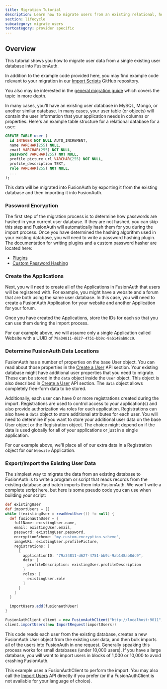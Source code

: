 ```yaml
---
title: Migration Tutorial
description: Learn how to migrate users from an existing relational, homegrown user database into FusionAuth.
section: lifecycle
subcategory: migrate users
tertcategory: provider specific
---
```


## Overview

This tutorial shows you how to migrate user data from a single existing user database into FusionAuth.

In addition to the example code provided here, you may find example code relevant to your migration in our [Import Scripts](https://github.com/FusionAuth/fusionauth-import-scripts) GitHub repository.

You also may be interested in the [general migration guide](/docs/lifecycle/migrate-users) which covers the topic in more depth.

In many cases, you'll have an existing user database in MySQL, Mongo, or another similar database. In many cases, your user table (or objects) will contain the user information that your application needs in columns or properties. Here's an example table structure for a relational database for a user:

```sql
CREATE TABLE user (
  id INTEGER NOT NULL AUTO_INCREMENT,
  name VARCHAR(255) NULL,
  email VARCHAR(255) NOT NULL,
  password VARCHAR(255) NOT NULL,
  profile_picture_url VARCHAR(255) NOT NULL,
  profile_description TEXT,
  role VARCHAR(255) NOT NULL,
  ...
);
```

This data will be migrated into FusionAuth by exporting it from the existing database and then importing it into FusionAuth.

### Password Encryption

The first step of the migration process is to determine how passwords are hashed in your current user database. If they are not hashed, you can skip this step and FusionAuth will automatically hash them for you during the import process. Once you have determined the hashing algorithm used in your existing database, you will need to write a password hashing plugin. The documentation for writing plugins and a custom password hasher are located here:

* [Plugins](/docs/extend/code/password-hashes/writing-a-plugin)
* [Custom Password Hashing](/docs/extend/code/password-hashes/custom-password-hashing)

### Create the Applications

Next, you will need to create all of the Applications in FusionAuth that users will be registered with. For example, you might have a website and a forum that are both using the same user database. In this case, you will need to create a FusionAuth Application for your website and another Application for your forum.

Once you have created the Applications, store the IDs for each so that you can use them during the import process.

For our example above, we will assume only a single Application called Website with a UUID of `79a34811-d627-4751-bb9c-9ab148ab8dc9`.

### Determine FusionAuth Data Locations

FusionAuth has a number of properties on the base User object. You can read about those properties in the [Create a User](/docs/apis/users#create-a-user) API section. Your existing database might have additional user properties that you need to migrate. These can be stored in the `data` object inside the `User` object. This object is also described in [Create a User](/docs/apis/users#create-a-user) API section. The `data` object allows completely free-form data to be stored.

Additionally, each user can have 0 or more registrations created during the import. Registrations are used to control access to your application(s) and also provide authorization via roles for each application. Registrations can also have a `data` object to store additional attributes for each user. You will need to determine if you want to store your additional user data on the base User object or the Registration object. The choice might depend on if the data is used globally for all of your applications or just in a single application.

For our example above, we'll place all of our extra data in a Registration object for our `Website` Application.

### Export/Import the Existing User Data

The simplest way to migrate the data from an existing database to FusionAuth is to write a program or script that reads records from the existing database and batch imports them into FusionAuth. We won't write a complete script here, but here is some pseudo code you can use when building your script:

```groovy title="Migration Script Example"
def existingUser
def importUsers = []
while ((existingUser = readNextUser()) != null) {
  def fusionauthUser = {
    fullName: existingUser.name,
    email: existingUser.email,
    password: existingUser.password,
    encryptionScheme: "my-custom-encryption-scheme",
    imageURL: existingUser.profilePicture,
    registrations: [
      {
        applicationID: "79a34811-d627-4751-bb9c-9ab148ab8dc9",
        data: {
          profileDescription: existingUser.profileDescription
        }
        roles: [
          existingUser.role
        ]
      }
    ]
  }

  importUsers.add(fusionauthUser)
}

FusionAuthClient client = new FusionAuthClient("http://localhost:9011", "my-api-key")
client.importUsers(new ImportRequest(importUsers))
```

This code reads each user from the existing database, creates a new FusionAuth User object from the existing user data, and then bulk imports all of the users into FusionAuth in one request. Generally speaking this process works for small databases (under 10,000 users). If you have a large database, you will want to import users in blocks of 1,000 or 10,000 to avoid crashing FusionAuth.

This example uses a FusionAuthClient to perform the import. You may also call the [Import Users](/docs/apis/users#import-users) API directly if you prefer (or if a FusionAuthClient is not available for your language of choice).
